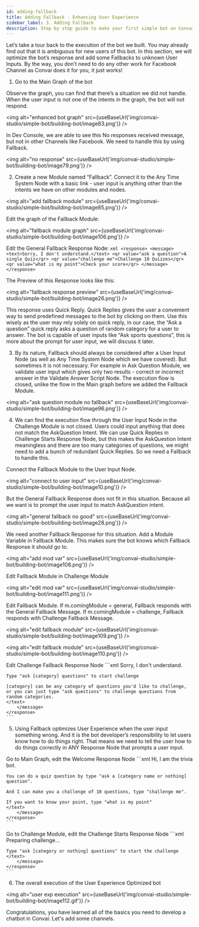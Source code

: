 ```yaml
---
id: adding-fallback
title: Adding Fallback - Enhancing User Experience
sidebar_label: 3. Adding Fallback
description: Step by step guide to make your first simple bot on Convai Studio
---
```



Let’s take a tour back to the execution of the bot we built. You may already find out that it is ambiguous for new users of this bot. In this section, we will optimize the bot’s response and add some Fallbacks to unknown User Inputs. By the way, you don’t need to do any other work for Facebook Channel as Convai does it for you, it just works!

1. Go to the Main Graph of the bot

  Observe the graph, you can find that there’s a situation we did not handle. When the user input is not one of the intents in the graph, the bot will not respond.

  <img alt="enhanced bot graph" src={useBaseUrl('img/convai-studio/simple-bot/building-bot/image83.png')} />

  In Dev Console, we are able to see this No responses received message, but not in other Channels like Facebook. We need to handle this by using Fallback.

  <img alt="no response" src={useBaseUrl('img/convai-studio/simple-bot/building-bot/image79.png')} />

2. Create a new Module named “Fallback”. Connect it to the Any Time System Node with a basic link - user input is anything other than the intents we have on other modules and nodes. 

  <img alt="add fallback module" src={useBaseUrl('img/convai-studio/simple-bot/building-bot/image85.png')} />

  Edit the graph of the Fallback Module:

  <img alt="fallback module graph" src={useBaseUrl('img/convai-studio/simple-bot/building-bot/image106.png')} />

  Edit the General Fallback Response Node:
    ```xml
    <response>
        <message>
            <text>Sorry, I don't understand.</text>
            <qr value="ask a question">A single Quiz</qr>
            <qr value="challenge me">Challenge 10 Quizzes</qr>
            <qr value="what is my point">Check your score</qr>
        </message>
    </response>
    ```

  The Preview of this Response looks like this:

  <img alt="fallback response preview" src={useBaseUrl('img/convai-studio/simple-bot/building-bot/image26.png')} />

  This response uses Quick Reply. Quick Replies gives the user a convenient way to send predefined messages to the bot by clicking on them. Use this wisely as the user may rely solely on quick reply, in our case, the “Ask a question” quick reply asks a question of random category for a user to answer. The bot is capable of user inputs like “Ask sports questions”, this is more about the prompt for user input, we will discuss it later.

3. By its nature, Fallback should always be considered after a User Input Node (as well as Any Time System Node which we have covered). But sometimes it is not necessary. For example in Ask Question Module, we validate user input which gives only two results - correct or incorrect answer in the Validate Answer Script Node. The execution flow is closed, unlike the flow in the Main graph before we added the Fallback Module.

  <img alt="ask question module no fallback" src={useBaseUrl('img/convai-studio/simple-bot/building-bot/image96.png')} />

4. We can find the execution flow through the User Input Node in the Challenge Module is not closed. Users could input anything that does not match the AskQuestion Intent. We can use Quick Replies in Challenge Starts Response Node, but this makes the AskQuestion Intent meaningless and there are too many categories of questions, we might need to add a bunch of redundant Quick Replies. So we need a Fallback to handle this. 

  Connect the Fallback Module to the User Input Node.

  <img alt="connect to user input" src={useBaseUrl('img/convai-studio/simple-bot/building-bot/image10.png')} />

  But the General Fallback Response does not fit in this situation. Because all we want is to prompt the user input to match AskQuestion intent.

  <img alt="general fallback no good" src={useBaseUrl('img/convai-studio/simple-bot/building-bot/image28.png')} />

  We need another Fallback Response for this situation. Add a Module Variable in Fallback Module. This makes sure the bot knows which Fallback Response it should go to.

  <img alt="add mod var" src={useBaseUrl('img/convai-studio/simple-bot/building-bot/image108.png')} />

  Edit Fallback Module in Challenge Module

  <img alt="edit mod var" src={useBaseUrl('img/convai-studio/simple-bot/building-bot/image111.png')} />

  Edit Fallback Module. If m.comingModule = general, Fallback responds with the General Fallback Message. If m.comingModule = challenge, Fallback responds with Challenge Fallback Message.

  <img alt="edit fallback module" src={useBaseUrl('img/convai-studio/simple-bot/building-bot/image109.png')} />

  <img alt="edit fallback module" src={useBaseUrl('img/convai-studio/simple-bot/building-bot/image110.png')} />

  Edit Challenge Fallback Response Node
    ```xml
    <response>
        <message>
            <text>Sorry, I don't understand.
            
    Type "ask [category] questions" to start challenge

    [category] can be any category of questions you'd like to challenge, or you can just type "ask questions" to challenge questions from random categories.
    </text>
        </message>
    </response>
    ```

5. Using Fallback optimizes User Experience when the user input something wrong. And it is the bot developer’s responsibility to let users know how to do things right. That means we need to tell the user how to do things correctly in ANY Response Node that prompts a user input.

  Go to Main Graph, edit the Welcome Response Node
    ```xml
    <response>
        <message>
            <text>Hi, I am the trivia bot.
            
    You can do a quiz question by type "ask a [category name or nothing] question". 
            
    And I can make you a challenge of 10 questions, type "challenge me".

    If you want to know your point, type "what is my point"
    </text>
        </message>
    </response>
    ```

  Go to Challenge Module, edit the Challenge Starts Response Node
    ```xml
    <response>
        <message>
            <text>Preparing challenge...

    Type "ask [category or nothing] questions" to start the challenge		
    </text>
        </message>
    </response>
    ```

6. The overall execution of the User Experience Optimized bot

  <img alt="user exp execution" src={useBaseUrl('img/convai-studio/simple-bot/building-bot/image112.gif')} />

Congratulations, you have learned all of the basics you need to develop a chatbot in Convai. Let's add some channels.

